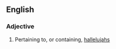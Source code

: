 ==English==

===Adjective===
{{head|en|adjective}}

# {{context|rare|lang=en}} Pertaining to, or containing, [[hallelujah]]s